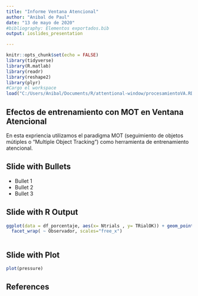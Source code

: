 ```yaml
---
title: "Informe Ventana Atencional"
author: "Anibal de Paul"
date: "13 de mayo de 2020"
#bibliography: Elementos exportados.bib
output: ioslides_presentation

---
```


```r
knitr::opts_chunk$set(echo = FALSE)
library(tidyverse)
library(R.matlab)
library(readr)
library(reshape2)
library(plyr)
#Cargo el workspace
load("C:/Users/Anibal/Documents/R/attentional-window/procesamientoVA.RData")

```

## Efectos de entrenamiento con MOT en Ventana Atencional
En esta expriencia utilizamos el paradigma MOT (seguimiento de objetos mútiples o "Multiple Object Tracking") como herramienta de entrenamiento atencional. 

## Slide with Bullets

- Bullet 1
- Bullet 2
- Bullet 3

## Slide with R Output

```r
ggplot(data = df_porcentaje, aes(x= Ntrials , y= TRialOK)) + geom_point(aes(color = Condicion), alpha = 0.5) +  geom_text(aes( x= 1, y = 100, label = "Referencia", hjust = -0.2), size = 3) +
  facet_wrap( ~ Observador, scales="free_x")



```

## Slide with Plot

```r
plot(pressure)
```

## References
